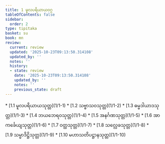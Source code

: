 ```yaml
---
title: 1 မူလပရိယာယဝဂ္ဂ
tableOfContents: false
sidebar:
  order: 2
type: tipitaka
basket: su
book: mn
review:
  current: review
  updated: '2025-10-23T09:13:50.314108'
  updated_by: ''
  notes: ''
  history:
  - state: review
    date: '2025-10-23T09:13:50.314108'
    updated_by: ''
    notes: ''
    previous_state: draft
---
```



<ReviewStatus review={frontmatter.review} showDetails={true} />

<HypothesisAnnotation frontmatter={frontmatter} />

<DynamicBreadcrumb />



<TableOfContents book="mn" section="1">
* [1.1 မူလပရိယာယသုတ္တ](1/1-1)
* [1.2 သဗ္ဗာသဝသုတ္တ](1/1-2)
* [1.3 ဓမ္မဒါယာဒသုတ္တ](1/1-3)
* [1.4 ဘယဘေရဝသုတ္တ](1/1-4)
* [1.5 အနင်္ဂဏသုတ္တ](1/1-5)
* [1.6 အာကင်္ခေယျသုတ္တ](1/1-6)
* [1.7 ဝတ္ထသုတ္တ](1/1-7)
* [1.8 သလ္လေခသုတ္တ](1/1-8)
* [1.9 သမ္မာဒိဋ္ဌိသုတ္တ](1/1-9)
* [1.10 မဟာသတိပဋ္ဌာနသုတ္တ](1/1-10)
</TableOfContents>